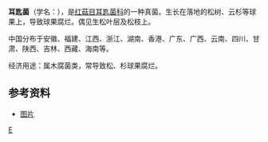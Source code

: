 {{Speciesbox
| taxon = Auriscalpium vulgare 
| authority = S. F. Gray.
}}
'''耳匙菌'''（学名：{{lang-la|Auriscalpium vulgare}}），是[[红菇目|红菇目]][[耳匙菌科|耳匙菌科]]的一种真菌。生长在落地的松树、云杉等球果上，导致球果腐烂。偶见生松叶层及松枝上。

中国分布于安徽、福建、江西、浙江、湖南、香港、广东、广西、云南、四川、甘肃、陕西、吉林、西藏、海南等。

经济用途：属木腐菌类，常导致松、杉球果腐烂。

==参考资料==
{{reflist}}
* [http://www.kanmogu.com/upload/201403/31/201403312028285649.jpg 图片]

{{taxonbar}}
[[Category:_耳匙菌属|E]]